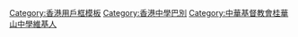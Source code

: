 {{Userbox
  |id=KWSC
  |id-s=10
  |id-c=blue
  |info=這名用戶是香港'''[[中华基督教会桂华山中学]]'''的學生、校友或教職員。
  |info-c=white
  |info-s=10
  |border-c=#6699ff
}}<includeonly>[[Category:中华基督教会桂华山中学的維基人|{{PAGENAME}}]]</includeonly>
<noinclude>
[[Category:香港用戶框模板]]
[[Category:香港中學巴別]]
[[Category:中華基督教會桂華山中學維基人]]
</noinclude>
